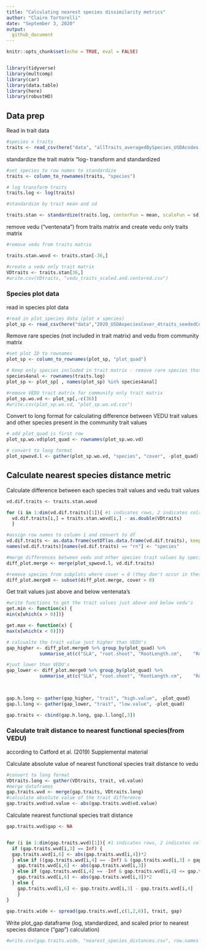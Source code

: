 ```yaml
---
title: "Calculating nearest species dissimilarity metrics"
author: "Claire Tortorelli"
date: "September 3, 2020"
output:
  github_document
---
```


```r

knitr::opts_chunk$set(echo = TRUE, eval = FALSE)


library(tidyverse)
library(multcomp)
library(car)
library(data.table)
library(here)
library(robustHD)
```

## Data prep

Read in trait data
```r
#species x traits
traits <- read_csv(here("data", "allTraits_averagedBySpecies_USDAcodes.csv"))

```


standardize the trait matrix "log- transform and standardized

```r
#set species to row names to standardize
traits <- column_to_rownames(traits, "species")

# log transform traits
traits.log <- log(traits)

#standardize by trait mean and sd

traits.stan <- standardize(traits.log, centerFun = mean, scaleFun = sd)

```


remove vedu ("ventenata") from traits matrix and create vedu only traits matrix
```r
#remove vedu from traits matrix

traits.stan.wovd <- traits.stan[-36,]

#create a vedu only trait matrix
VDtraits <- traits.stan[36,]
#write.csv(VDtraits, "vedu_traits_scaled.and.centered.csv")
```

### Species plot data

read in species plot data
```r
#read in plot_species data (plot x species)
plot_sp <- read_csv(here("data","2020_USDAspeciesCover_4traits_seededCommunitySubplots.csv"))
```

Remove rare species (not included in trait matrix) and vedu from community matrix
```r
#set plot ID to rownames
plot_sp <- column_to_rownames(plot_sp, "plot_quad")

# Keep only species included in trait matrix - remove rare species that occurred in fewer than 3 subplots
species4anal <- rownames(traits.log)
plot_sp <- plot_sp[ , names(plot_sp) %in% species4anal]

#remove VEDU trait matrix for community only trait matrix
plot_sp.wo.vd <- plot_sp[,-c(36)]
#write.csv(plot_sp.wo.vd, "plot_sp.wo.vd.csv")
```

Convert to long format for calculating difference between VEDU trait values and other species present in the community trait values
```r
# add plot_quad is first row
plot_sp.wo.vd$plot_quad <- rownames(plot_sp.wo.vd)

# convert to long format
plot_spwovd.l <- gather(plot_sp.wo.vd, "species", "cover", -plot_quad)

```

## Calculate nearest species distance metric

Calculate difference between each species trait values and vedu trait values
```r
vd.dif.traits <- traits.stan.wovd

for (i in 1:dim(vd.dif.traits)[1]){ #1 indicates rows, 2 indicates cols
  vd.dif.traits[i,] = traits.stan.wovd[i,] - as.double(VDtraits)
  }

#assign row names to column 1 and convert to df
vd.dif.traits <- as.data.frame(setDT(as.data.frame(vd.dif.traits), keep.rownames = TRUE)[])
names(vd.dif.traits)[names(vd.dif.traits) == "rn"] <- "species"

#merge differences between vedu and other species trait values by species
diff_plot.merge <- merge(plot_spwovd.l, vd.dif.traits)

#remove species from subplots where cover = 0 (they don't occur in these subplots)
diff_plot.merge0 <- subset(diff_plot.merge, cover > 0)

```


Get trait values just above and below ventenata's
```r
#write functions to get the trait values just above and below vedu's
get.min <- function(x) {
min(x[which(x > 0)])}

get.max <- function(x) {
max(x[which(x < 0)])}

# calcualte the trait value just higher than VEDU's
gap_higher <- diff_plot.merge0 %>% group_by(plot_quad) %>%
            summarise_at(c("SLA", "root.shoot",	"RootLength.cm",	"RootAvgDiam.mm",	"finerootV.totalrootV",	"height", "N.perc"), get.min) 

#just lower than VEDU's
gap_lower <- diff_plot.merge0 %>% group_by(plot_quad) %>%
            summarise_at(c("SLA", "root.shoot",	"RootLength.cm",	"RootAvgDiam.mm",	"finerootV.totalrootV",	"height", "N.perc"), get.max) 
                              


gap.h.long <- gather(gap_higher, "trait", "high.value", -plot_quad)
gap.l.long <- gather(gap_lower, "trait", "low.value", -plot_quad)

gap.traits <- cbind(gap.h.long, gap.l.long[,3])
```

### Calculate trait distance to nearest functional species(from VEDU) 
according to Catford et al. (2019) Supplemental material

Calculate absolute value of nearest functional species trait distance to vedu 
```r
#convert to long format
VDtraits.long <- gather(VDtraits, trait, vd.value) 
#merge dataframes
gap.traits.wvd <- merge(gap.traits, VDtraits.long)
#calculate absolute value of the trait difference 
gap.traits.wvd$vd.value <- abs(gap.traits.wvd$vd.value) 
```

Calculate nearest functional species trait distance
```r
gap.traits.wvd$gap <- NA


for (i in 1:dim(gap.traits.wvd)[1]){ #1 indicates rows, 2 indicates cols
  if (gap.traits.wvd[i,3] == Inf) {
  gap.traits.wvd[i,6] <- abs(gap.traits.wvd[i,4])*2
  } else if ((gap.traits.wvd[i,4] == -Inf) & (gap.traits.wvd[i,3] > gap.traits.wvd[i,5]) ) {
    gap.traits.wvd[i,6] <- abs(gap.traits.wvd[i,3])
  } else if (gap.traits.wvd[i,4] == -Inf & gap.traits.wvd[i,4] <= gap.traits.wvd[i,5] ) {
    gap.traits.wvd[i,6] <- abs(gap.traits.wvd[i,3])*2
  } else {
    gap.traits.wvd[i,6] <- gap.traits.wvd[i,3] - gap.traits.wvd[i,4]
    }
}
  
gap.traits.wide <- spread(gap.traits.wvd[,c(1,2,6)], trait, gap)

```


Write plot_gap dataframe (log, standardized, and scaled prior to nearest species distance ("gap") calculation)
```r
#write.csv(gap.traits.wide, "nearest_species_distances.csv", row.names = F)
```



